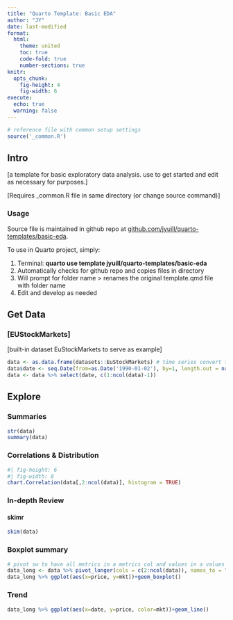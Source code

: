 ```yaml
---
title: "Quarto Template: Basic EDA"
author: "JY"
date: last-modified
format: 
  html:
    theme: united
    toc: true
    code-fold: true
    number-sections: true
knitr:
  opts_chunk:
    fig-height: 4
    fig-width: 6
execute: 
  echo: true
  warning: false
---
```


```r
# reference file with common setup settings
source('_common.R')
```

## Intro

\[a template for basic exploratory data analysis. use to get started and edit as necessary for purposes.\]

::: callout-note
\[Requires \_common.R file in same directory (or change source command)\]
:::

### Usage

Source file is maintained in github repo at [github.com/jyuill/quarto-templates/basic-eda](https://github.com/jyuill/quarto-templates/tree/714824c70e4e29e329922f9e3a58815bbd0b1f03/basic-eda).

To use in Quarto project, simply:

1.  Terminal: **quarto use template jyuill/quarto-templates/basic-eda**
2.  Automatically checks for github repo and copies files in directory
3.  Will prompt for folder name \> renames the original template.qmd file with folder name
4.  Edit and develop as needed

## Get Data

### \[EUStockMarkets\]

\[built-in dataset EuStockMarkets to serve as example\]

```r
data <- as.data.frame(datasets::EuStockMarkets) # time series convert to df
data$date <- seq.Date(from=as.Date('1990-01-02'), by=1, length.out = nrow(data))
data <- data %>% select(date, c(1:ncol(data)-1))
```

## Explore

### Summaries

```r
str(data)
summary(data)
```

### Correlations & Distribution

```r
#| fig-height: 6
#| fig-width: 8
chart.Correlation(data[,2:ncol(data)], histogram = TRUE)
```

### In-depth Review

#### skimr

```r
skim(data)
```

### Boxplot summary

```r
# pivot sw to have all metrics in a metrics col and values in a values col
data_long <- data %>% pivot_longer(cols = c(2:ncol(data)), names_to = "mkt", values_to = "price")
data_long %>% ggplot(aes(x=price, y=mkt))+geom_boxplot()
```

### Trend

```r
data_long %>% ggplot(aes(x=date, y=price, color=mkt))+geom_line()
```
